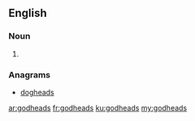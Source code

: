 ==English==

===Noun===
{{head|en|noun plural form}}

# {{plural of|godhead|lang=en}}

===Anagrams===
* [[dogheads#English|dogheads]]

[[ar:godheads]]
[[fr:godheads]]
[[ku:godheads]]
[[my:godheads]]